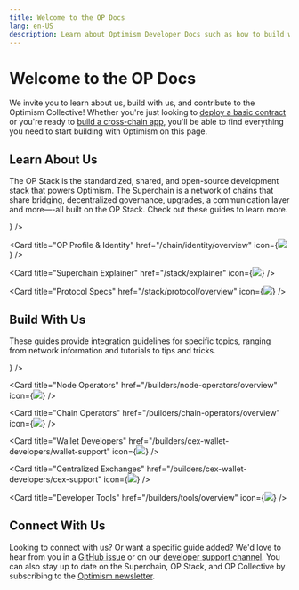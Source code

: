 ```yaml
---
title: Welcome to the OP Docs
lang: en-US
description: Learn about Optimism Developer Docs such as how to build with us and connect to the community.
---
```



# Welcome to the OP Docs

We invite you to learn about us, build with us, and contribute to the Optimism Collective! Whether you're just looking to
[deploy a basic contract](/chain/getting-started) or you're ready to [build a cross-chain app](/builders/dapp-developers/bridging/messaging),
you'll be able to find everything you need to start building with Optimism on this page.

## Learn About Us

The OP Stack is the standardized, shared, and open-source development stack that powers Optimism.
The Superchain is a network of chains that share bridging, decentralized governance, upgrades, a communication layer and more—-all built on the OP Stack.
Check out these guides to learn more.

<Cards>
  <Card title="About OP Mainnet" href="/chain/getting-started" icon={<img src="img/icons/book.svg" />} />

  <Card title="OP Profile & Identity" href="/chain/identity/overview" icon={<img src="img/icons/person.svg" />} />

  <Card title="Superchain Explainer" href="/stack/explainer" icon={<img src="img/icons/build.svg" />} />

  <Card title="Protocol Specs" href="/stack/protocol/overview" icon={<img src="img/icons/shapes.svg" />} />
</Cards>

## Build With Us

These guides provide integration guidelines for specific topics, ranging from network information and tutorials to tips and tricks.

<Cards>
  <Card title="Dapp Developers" href="/builders/dapp-developers/overview" icon={<img src="img/icons/arrow-left-right.svg" />} />

  <Card title="Node Operators" href="/builders/node-operators/overview" icon={<img src="img/icons/gear.svg" />} />

  <Card title="Chain Operators" href="/builders/chain-operators/overview" icon={<img src="img/icons/link.svg" />} />

  <Card title="Wallet Developers" href="/builders/cex-wallet-developers/wallet-support" icon={<img src="img/icons/wallet.svg" />} />

  <Card title="Centralized Exchanges" href="/builders/cex-wallet-developers/cex-support" icon={<img src="img/icons/asterisk.svg" />} />

  <Card title="Developer Tools" href="/builders/tools/overview" icon={<img src="img/icons/tools.svg" />} />
</Cards>

## Connect With Us

Looking to connect with us? Or want a specific guide added? We'd love to hear from you in a [GitHub issue](https://github.com/ethereum-optimism/docs/issues) or on our [developer support channel](https://github.com/ethereum-optimism/developers/).
You can also stay up to date on the Superchain, OP Stack, and OP Collective by subscribing to the [Optimism newsletter](https://optimism.us6.list-manage.com/subscribe/post?u=9727fa8bec4011400e57cafcb\&id=ca91042234\&f_id=002a19e3f0).
